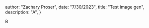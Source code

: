 



  author: "Zachary Proser",
  date: "7/30/2023",
  title: "Test image gen",
  description: "A", 
 }

  
 B
  
